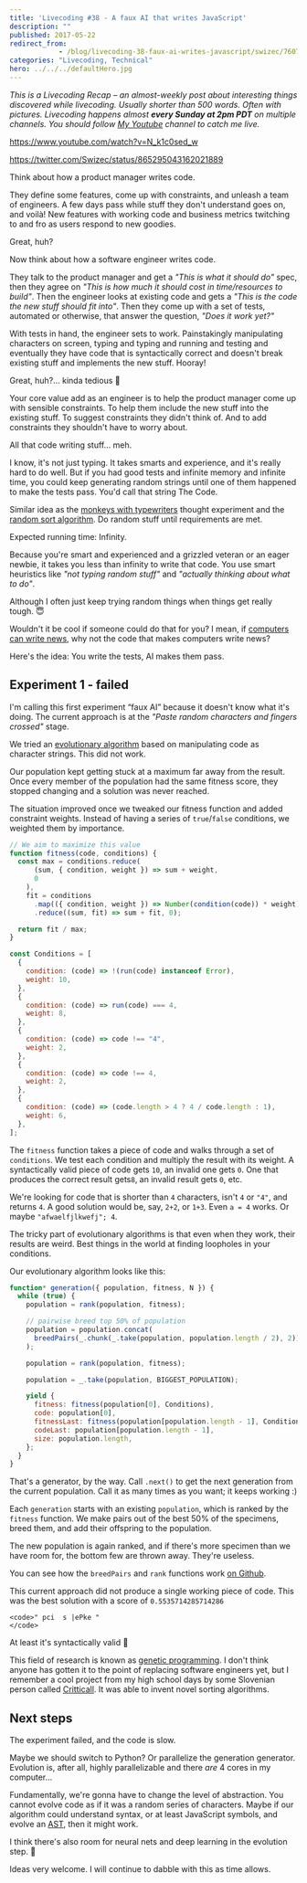 ```yaml
---
title: 'Livecoding #38 - A faux AI that writes JavaScript'
description: ""
published: 2017-05-22
redirect_from: 
            - /blog/livecoding-38-faux-ai-writes-javascript/swizec/7607
categories: "Livecoding, Technical"
hero: ../../../defaultHero.jpg
---
```

_This is a Livecoding Recap – an almost-weekly post about interesting things discovered while livecoding. Usually shorter than 500 words. Often with pictures. Livecoding happens almost **every Sunday at 2pm PDT** on multiple channels. You should follow [My Youtube](https://www.youtube.com/channel/UCoyHgaeLLI7Knp7LDHOwZMw) channel to catch me live._



https://www.youtube.com/watch?v=N_k1c0sed_w



https://twitter.com/Swizec/status/865295043162021889



Think about how a product manager writes code.



They define some features, come up with constraints, and unleash a team of engineers. A few days pass while stuff they don&#x27;t understand goes on, and voilà! New features with working code and business metrics twitching to and fro as users respond to new goodies.



Great, huh?



Now think about how a software engineer writes code.



They talk to the product manager and get a _&quot;This is what it should do&quot;_ spec, then they agree on _&quot;This is how much it should cost in time/resources to build&quot;_. Then the engineer looks at existing code and gets a _&quot;This is the code the new stuff should fit into&quot;_. Then they come up with a set of tests, automated or otherwise, that answer the question, _&quot;Does it work yet?&quot;_



With tests in hand, the engineer sets to work. Painstakingly manipulating characters on screen, typing and typing and running and testing and eventually they have code that is syntactically correct and doesn&#x27;t break existing stuff and implements the new stuff. Hooray!



Great, huh?… kinda tedious 🤔



Your core value add as an engineer is to help the product manager come up with sensible constraints. To help them include the new stuff into the existing stuff. To suggest constraints they didn&#x27;t think of. And to add constraints they shouldn&#x27;t have to worry about.



All that code writing stuff… meh.



I know, it&#x27;s not just typing. It takes smarts and experience, and it&#x27;s really hard to do well. But if you had good tests and infinite memory and infinite time, you could keep generating random strings until one of them happened to make the tests pass. You&#x27;d call that string The Code.



Similar idea as the [monkeys with typewriters](https://en.wikipedia.org/wiki/Monkey_typewriter_theory) thought experiment and the [random sort algorithm](https://en.wikipedia.org/wiki/Bogosort). Do random stuff until requirements are met.



Expected running time: Infinity.



Because you&#x27;re smart and experienced and a grizzled veteran or an eager newbie, it takes you less than infinity to write that code. You use smart heuristics like _&quot;not typing random stuff&quot;_ and _&quot;actually thinking about what to do&quot;_.



Although I often just keep trying random things when things get really tough. 😇



Wouldn&#x27;t it be cool if someone could do that for you? I mean, if [computers can write news](https://www.wired.com/2015/10/this-news-writing-bot-is-now-free-for-everyone/), why not the code that makes computers write news?



Here&#x27;s the idea: You write the tests, AI makes them pass.



## Experiment 1 - failed



I&#x27;m calling this first experiment “faux AI” because it doesn&#x27;t know what it&#x27;s doing. The current approach is at the _&quot;Paste random characters and fingers crossed&quot;_ stage.



We tried an [evolutionary algorithm](https://en.wikipedia.org/wiki/Evolutionary_algorithm) based on manipulating code as character strings. This did not work.



Our population kept getting stuck at a maximum far away from the result. Once every member of the population had the same fitness score, they stopped changing and a solution was never reached.



The situation improved once we tweaked our fitness function and added constraint weights. Instead of having a series of `true`/`false` conditions, we weighted them by importance.



```javascript
// We aim to maximize this value
function fitness(code, conditions) {
  const max = conditions.reduce(
      (sum, { condition, weight }) => sum + weight,
      0
    ),
    fit = conditions
      .map(({ condition, weight }) => Number(condition(code)) * weight)
      .reduce((sum, fit) => sum + fit, 0);

  return fit / max;
}

const Conditions = [
  {
    condition: (code) => !(run(code) instanceof Error),
    weight: 10,
  },
  {
    condition: (code) => run(code) === 4,
    weight: 8,
  },
  {
    condition: (code) => code !== "4",
    weight: 2,
  },
  {
    condition: (code) => code !== 4,
    weight: 2,
  },
  {
    condition: (code) => (code.length > 4 ? 4 / code.length : 1),
    weight: 6,
  },
];
```



The `fitness` function takes a piece of code and walks through a set of `conditions`. We test each condition and multiply the result with its weight. A syntactically valid piece of code gets `10`, an invalid one gets `0`. One that produces the correct result gets`8`, an invalid result gets `0`, etc.



We&#x27;re looking for code that is shorter than `4` characters, isn&#x27;t `4` or `"4"`, and returns `4`. A good solution would be, say, `2+2`, or `1+3`. Even `a = 4` works. Or maybe `"afwaelfjlkwefj"; 4`.



The tricky part of evolutionary algorithms is that even when they work, their results are weird. Best things in the world at finding loopholes in your conditions.



Our evolutionary algorithm looks like this:



```javascript
function* generation({ population, fitness, N }) {
  while (true) {
    population = rank(population, fitness);

    // pairwise breed top 50% of population
    population = population.concat(
      breedPairs(_.chunk(_.take(population, population.length / 2), 2))
    );

    population = rank(population, fitness);

    population = _.take(population, BIGGEST_POPULATION);

    yield {
      fitness: fitness(population[0], Conditions),
      code: population[0],
      fitnessLast: fitness(population[population.length - 1], Conditions),
      codeLast: population[population.length - 1],
      size: population.length,
    };
  }
}
```



That&#x27;s a generator, by the way. Call `.next()` to get the next generation from the current population. Call it as many times as you want; it keeps working :)



Each `generation` starts with an existing `population`, which is ranked by the `fitness` function. We make pairs out of the best 50% of the specimens, breed them, and add their offspring to the population.



The new population is again ranked, and if there&#x27;s more specimen than we have room for, the bottom few are thrown away. They&#x27;re useless.



You can see how the `breedPairs` and `rank` functions work [on Github](https://github.com/Swizec/faux-js-ai).



This current approach did not produce a single working piece of code. This was the best solution with a score of `0.5535714285714286`



```undefined
<code>" pci  s |ePke "
</code>
```



At least it&#x27;s syntactically valid 🤔



This field of research is known as [genetic programming](https://en.wikipedia.org/wiki/Genetic_programming). I don&#x27;t think anyone has gotten it to the point of replacing software engineers yet, but I remember a cool project from my high school days by some Slovenian person called [Critticall](http://www.critticall.com/). It was able to invent novel sorting algorithms.



## Next steps



The experiment failed, and the code is slow.



Maybe we should switch to Python? Or parallelize the generation generator. Evolution is, after all, highly parallelizable and there _are_ 4 cores in my computer…



Fundamentally, we&#x27;re gonna have to change the level of abstraction. You cannot evolve code as if it was a random series of characters. Maybe if our algorithm could understand syntax, or at least JavaScript symbols, and evolve an [AST](https://en.wikipedia.org/wiki/Abstract_syntax_tree), then it might work.



I think there&#x27;s also room for neural nets and deep learning in the evolution step. 🤔



Ideas very welcome. I will continue to dabble with this as time allows.